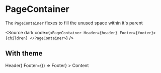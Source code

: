 
<Meta title="Components/PageContainer" component={PageContainer} />

# PageContainer

The `PageContainer` flexes to fill the unused space within it's parent

<Source dark code={`
  <PageContainer Header={header} Footer={footer}>
    {children}
  </PageContainer>
`} />

<Props of={PageContainer} />

## With theme

<Preview>
  <Story name="With theme">
    <ThemeProvider theme={theme}>
      <div style={{ display: 'flex', flexDirection: 'column', height: 300 }}>
        <PageContainer
          Header={() => <ContentContainer is="header">Header</ContentContainer>}
          Footer={() => <ContentContainer is="footer">Footer</ContentContainer>}
        >
          Content
        </PageContainer>
      </div>
    </ThemeProvider>
  </Story>
</Preview>
